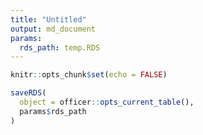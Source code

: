 ```yaml
---
title: "Untitled"
output: md_document
params:
  rds_path: temp.RDS
---
```


```r
knitr::opts_chunk$set(echo = FALSE)
```

```r
saveRDS(
  object = officer::opts_current_table(),
  params$rds_path
)
```
